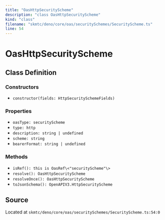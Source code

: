 ```yaml
---
title: "OasHttpSecurityScheme"
description: "class OasHttpSecurityScheme"
kind: "class"
filename: "skmtc/deno/core/oas/securitySchemes/SecurityScheme.ts"
line: 54
---
```


# OasHttpSecurityScheme

## Class Definition

### Constructors

- `constructor(fields: HttpSecuritySchemeFields)`

### Properties

- `oasType: securityScheme`
- `type: http`
- `description: string | undefined`
- `scheme: string`
- `bearerFormat: string | undefined`

### Methods

- `isRef(): this is OasRef\<"securityScheme"\>`
- `resolve(): OasHttpSecurityScheme`
- `resolveOnce(): OasHttpSecurityScheme`
- `toJsonSchema(): OpenAPIV3.HttpSecurityScheme`

## Source

Located at `skmtc/deno/core/oas/securitySchemes/SecurityScheme.ts:54:0`
